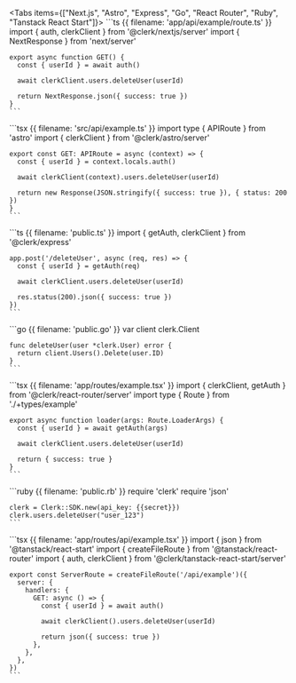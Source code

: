 <Tabs items={["Next.js", "Astro", "Express", "Go", "React Router", "Ruby", "Tanstack React Start"]}>
  <Tab>
    ```ts {{ filename: 'app/api/example/route.ts' }}
    import { auth, clerkClient } from '@clerk/nextjs/server'
    import { NextResponse } from 'next/server'

    export async function GET() {
      const { userId } = await auth()

      await clerkClient.users.deleteUser(userId)

      return NextResponse.json({ success: true })
    }
    ```
  </Tab>

  <Tab>
    ```tsx {{ filename: 'src/api/example.ts' }}
    import type { APIRoute } from 'astro'
    import { clerkClient } from '@clerk/astro/server'

    export const GET: APIRoute = async (context) => {
      const { userId } = context.locals.auth()

      await clerkClient(context).users.deleteUser(userId)

      return new Response(JSON.stringify({ success: true }), { status: 200 })
    }
    ```
  </Tab>

  <Tab>
    ```ts {{ filename: 'public.ts' }}
    import { getAuth, clerkClient } from '@clerk/express'

    app.post('/deleteUser', async (req, res) => {
      const { userId } = getAuth(req)

      await clerkClient.users.deleteUser(userId)

      res.status(200).json({ success: true })
    })
    ```
  </Tab>

  <Tab>
    ```go {{ filename: 'public.go' }}
    var client clerk.Client

    func deleteUser(user *clerk.User) error {
      return client.Users().Delete(user.ID)
    }
    ```
  </Tab>

  <Tab>
    ```tsx {{ filename: 'app/routes/example.tsx' }}
    import { clerkClient, getAuth } from '@clerk/react-router/server'
    import type { Route } from './+types/example'

    export async function loader(args: Route.LoaderArgs) {
      const { userId } = await getAuth(args)

      await clerkClient.users.deleteUser(userId)

      return { success: true }
    }
    ```
  </Tab>

  <Tab>
    ```ruby {{ filename: 'public.rb' }}
    require 'clerk'
    require 'json'

    clerk = Clerk::SDK.new(api_key: {{secret}})
    clerk.users.deleteUser("user_123")
    ```
  </Tab>

  <Tab>
    ```tsx {{ filename: 'app/routes/api/example.tsx' }}
    import { json } from '@tanstack/react-start'
    import { createFileRoute } from '@tanstack/react-router'
    import { auth, clerkClient } from '@clerk/tanstack-react-start/server'

    export const ServerRoute = createFileRoute('/api/example')({
      server: {
        handlers: {
          GET: async () => {
            const { userId } = await auth()

            await clerkClient().users.deleteUser(userId)

            return json({ success: true })
          },
        },
      },
    })
    ```
  </Tab>
</Tabs>
